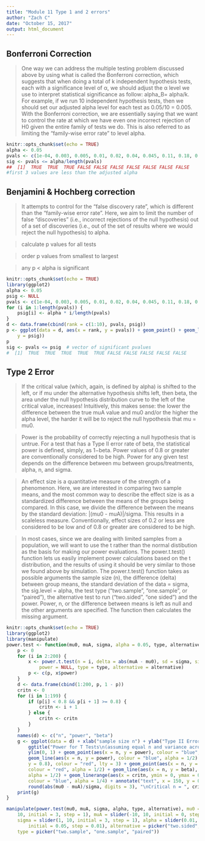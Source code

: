 ```yaml
---
title: "Module 11 Type 1 and 2 errors"
author: "Zach C"
date: "October 15, 2017"
output: html_document
---
```


## Bonferroni Correction
>One way we can address the multiple testing problem discussed above by using what is called the Bonferroni correction, which suggests that when doing a total of k independent hypothesis tests, each with a significance level of α, we should adjust the α level we use to interpret statistical significance as follow: alpha_B= alpha/k. For example, if we run 10 independent hypothesis tests, then we should set our adjusted alpha level for each test as 0.05/10 = 0.005. With the Bonferroni correction, we are essentially saying that we want to control the rate at which we have even one incorrect rejection of H0 given the entire family of tests we do. This is also referred to as limiting the “family-wise error rate” to level alpha.

```r
knitr::opts_chunk$set(echo = TRUE)
alpha <- 0.05
pvals <- c(1e-04, 0.003, 0.005, 0.01, 0.02, 0.04, 0.045, 0.11, 0.18, 0.23)
sig <- pvals <= alpha/length(pvals)
##  [1]  TRUE  TRUE  TRUE FALSE FALSE FALSE FALSE FALSE FALSE FALSE
#first 3 values are less than the adjusted alpha
```

## Benjamini & Hochberg correction
>It attempts to control for the “false discovery rate”, which is different than the “family-wise error rate”. Here, we aim to limit the number of false “discoveries” (i.e., incorrect rejections of the null hypothesis) out of a set of discoveries (i.e., out of the set of results where we would reject the null hypothesis) to alpha.

>calculate p values for all tests

>order p values from smallest to largest

>any p < alpha is significant
```r
knitr::opts_chunk$set(echo = TRUE)
library(ggplot2)
alpha <- 0.05
psig <- NULL
pvals <- c(1e-04, 0.003, 0.005, 0.01, 0.02, 0.04, 0.045, 0.11, 0.18, 0.27)
for (i in 1:length(pvals)) {
    psig[i] <- alpha * i/length(pvals)
}
d <- data.frame(cbind(rank = c(1:10), pvals, psig))
p <- ggplot(data = d, aes(x = rank, y = pvals)) + geom_point() + geom_line(aes(x = rank, 
    y = psig))
p
sig <- pvals <= psig  # vector of significant pvalues
#  [1]  TRUE  TRUE  TRUE  TRUE  TRUE FALSE FALSE FALSE FALSE FALSE

```
## Type 2 Error
>If the critical value (which, again, is defined by alpha) is shifted to the left, or if mu under the alternative hypothesis shifts left, then beta, the area under the null hypothesis distribution curve to the left of the critical value, increases! Intuitively, this makes sense: the lower the difference between the true muA value and mu0 and/or the higher the alpha level, the harder it will be to reject the null hypothesis that mu = mu0.

>Power is the probability of correctly rejecting a null hypothesis that is untrue. For a test that has a Type II error rate of beta, the statistical power is defined, simply, as 1−beta. Power values of 0.8 or greater are conventionally considered to be high. Power for any given test depends on the difference between mu between groups/treatments, alpha, n, and sigma.

>An effect size is a quantitative measure of the strength of a phenomenon. Here, we are interested in comparing two sample means, and the most common way to describe the effect size is as a standardized difference between the means of the groups being compared. In this case, we divide the difference between the means by the standard deviation: |(mu0 - muA)|/sigma. This results in a scaleless measure. Conventionally, effect sizes of 0.2 or less are considered to be low and of 0.8 or greater are considered to be high.

>In most cases, since we are dealing with limited samples from a population, we will want to use the t rather than the normal distibution as the basis for making our power evaluations. The power.t.test() function lets us easily implement power calculations based on the t distribution, and the results of using it should be very similar to those we found above by simulation. The power.t.test() function takes as possible arguments the sample size (n), the difference (delta) between group means, the standard deviation of the data = sigma, the sig.level = alpha, the test type (“two.sample”, “one.sample”, or “paired”), the alternative test to run (“two.sided”, “one sided”) and the power. Power, n, or the difference between means is left as null and the other arguments are specified. The function then calculates the missing argument.

```r
knitr::opts_chunk$set(echo = TRUE)
library(ggplot2)
library(manipulate)
power.test <- function(mu0, muA, sigma, alpha = 0.05, type, alternative) {
    p <- 0
    for (i in 2:200) {
        x <- power.t.test(n = i, delta = abs(muA - mu0), sd = sigma, sig.level = alpha, 
            power = NULL, type = type, alternative = alternative)
        p <- c(p, x$power)
    }
    d <- data.frame(cbind(1:200, p, 1 - p))
    critn <- 0
    for (i in 1:199) {
        if (p[i] < 0.8 && p[i + 1] >= 0.8) {
            critn <- i + 1
        } else {
            critn <- critn
        }
    }
    names(d) <- c("n", "power", "beta")
    g <- ggplot(data = d) + xlab("sample size n") + ylab("Type II Error Rate, Beta  (Red)\nand\nPower, 1-Beta (Blue)") + 
        ggtitle("Power for T Tests\n(assuming equal n and variance across the two groups)") + 
        ylim(0, 1) + geom_point(aes(x = n, y = power), colour = "blue", alpha = 1/2) + 
        geom_line(aes(x = n, y = power), colour = "blue", alpha = 1/2) + geom_line(aes(x = n, 
        y = 0.8), colour = "red", lty = 3) + geom_point(aes(x = n, y = beta), 
        colour = "red", alpha = 1/2) + geom_line(aes(x = n, y = beta), colour = "red", 
        alpha = 1/2) + geom_linerange(aes(x = critn, ymin = 0, ymax = 0.8), 
        colour = "blue", alpha = 1/4) + annotate("text", x = 150, y = 0.5, label = paste("Effect Size = ", 
        round(abs(mu0 - muA)/sigma, digits = 3), "\nCritical n = ", critn, sep = ""))
    print(g)
}

manipulate(power.test(mu0, muA, sigma, alpha, type, alternative), mu0 = slider(-10, 
    10, initial = 3, step = 1), muA = slider(-10, 10, initial = 0, step = 1), 
    sigma = slider(1, 10, initial = 3, step = 1), alpha = slider(0.01, 0.1, 
        initial = 0.05, step = 0.01), alternative = picker("two.sided", "one.sided"), 
    type = picker("two.sample", "one.sample", "paired"))
```
